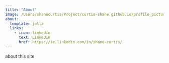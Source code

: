 ```yaml
---
title: "About"
image: /Users/shanecurtis/Project/curtis-shane.github.io/profile_picture.jpg
about:
  template: jolla
  links: 
    - icon: linkedin 
      text: LinkedIn
      href: https://ie.linkedin.com/in/shane-curtis/
---
```


about this site 


